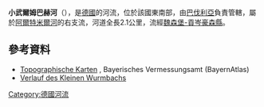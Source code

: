 {{No footnotes|time=2020-12-09T08:45:22+00:00}}
{{Coord|49.11347|N|10.75225|E|display=title}}

'''小武爾姆巴赫河'''（{{lang-de|Kleiner Wurmbach}}），是[[德國|德國]]的河流，位於該國東南部，由[[巴伐利亞|巴伐利亞]]負責管轄，屬於[[阿爾特米爾河|阿爾特米爾河]]的右支流，河道全長2.1公里，流經[[魏森堡-貢岑豪森縣|魏森堡-貢岑豪森縣]]。

==參考資料==
* [http://geoportal.bayern.de/bayernatlas/?x=2RgYT2iGt9hGht0RHc3xiDib3o8*xpn8asNoYyKBuMIutXVD2S2N6b29IcYLbSYqSACNyfbOxMkZNucFaBtGHUOuuEbuVZGy9wDE9J*h3ag&X=5442321.17&Y=4407984.21&zoom=11&lang=de&topic=ba&bgLayer=tk&catalogNodes=122 Topographische Karten] {{Wayback|url=http://geoportal.bayern.de/bayernatlas/?x=2RgYT2iGt9hGht0RHc3xiDib3o8*xpn8asNoYyKBuMIutXVD2S2N6b29IcYLbSYqSACNyfbOxMkZNucFaBtGHUOuuEbuVZGy9wDE9J*h3ag&X=5442321.17&Y=4407984.21&zoom=11&lang=de&topic=ba&bgLayer=tk&catalogNodes=122 |date=20160304084419 }}, Bayerisches Vermessungsamt (BayernAtlas)
* [http://geoportal.bayern.de/bayernatlas/?x=2RgYT2iGt9hGht0RHc3xiDib3o8*xpn8asNoYyKBuMIutXVD2S2N6b29IcYLbSYqSACNyfbOxMkZNucFaBtGHUOuuEbuVZGy9wDE9J*h3ag&X=5442321.17&Y=4407984.21&zoom=11&lang=de&topic=ba&bgLayer=tk&catalogNodes=122 Verlauf des Kleinen Wurmbachs] {{Wayback|url=http://geoportal.bayern.de/bayernatlas/?x=2RgYT2iGt9hGht0RHc3xiDib3o8*xpn8asNoYyKBuMIutXVD2S2N6b29IcYLbSYqSACNyfbOxMkZNucFaBtGHUOuuEbuVZGy9wDE9J*h3ag&X=5442321.17&Y=4407984.21&zoom=11&lang=de&topic=ba&bgLayer=tk&catalogNodes=122 |date=20160304084419 }}

{{Germany-geo-stub}}
[[Category:德國河流|Category:德國河流]]